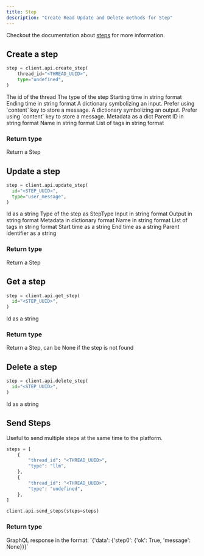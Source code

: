 ```yaml
---
title: Step
description: "Create Read Update and Delete methods for Step"
---
```


Checkout the documentation about [steps](/concepts/step) for more information.

## Create a step

```python
step = client.api.create_step(
    thread_id="<THREAD_UUID>",
    type="undefined",
)
```

<ParamField path="thread_id" type="uuid" required>
  The id of the thread
</ParamField>

<ParamField path="type" type="string">
  The type of the step
  <Expandable title="properties">
    <ResponseField name="run"></ResponseField>
    <ResponseField name="tool"></ResponseField>
    <ResponseField name="llm"></ResponseField>
    <ResponseField name="embedding"></ResponseField>
    <ResponseField name="retrieval"></ResponseField>
    <ResponseField name="rerank"></ResponseField>
    <ResponseField name="undefined"></ResponseField>
  </Expandable>
</ParamField>

<ParamField path="start_time" type="string">
  Starting time in string format
</ParamField>

<ParamField path="end_time" type="string">
  Ending time in string format
</ParamField>

<ParamField path="input" type="dict">
  A dictionary symbolizing an input.
  Prefer using `content` key to store a message.
</ParamField>

<ParamField path="output" type="dict">
  A dictionary symbolizing an output.
  Prefer using `content` key to store a message.
</ParamField>

<ParamField path="metadata" type="dict">
  Metadata as a dict
</ParamField>

<ParamField path="parent_id" type="uuid">
  Parent ID in string format
</ParamField>

<ParamField path="name" type="string">
  Name in string format
</ParamField>

<ParamField path="tags" type="List[string]">
  List of tags in string format
</ParamField>

### Return type

<ResponseField name="step" type="Step">
  Return a Step
</ResponseField>

## Update a step

```python
step = client.api.update_step(
  id="<STEP_UUID>",
  type="user_message",
)
```

<ParamField path="id" type="uuid" required>
  Id as a string
</ParamField>

<ParamField path="type" type="StepType">
  Type of the step as StepType
</ParamField>

<ParamField path="input" type="string">
  Input in string format
</ParamField>

<ParamField path="output" type="string">
  Output in string format
</ParamField>

<ParamField path="metadata" type="Dict">
  Metadata in dictionary format
</ParamField>

<ParamField path="name" type="string">
  Name in string format
</ParamField>

<ParamField path="tags" type="List[string]">
  List of tags in string format
</ParamField>

<ParamField path="start_time" type="string">
  Start time as a string
</ParamField>

<ParamField path="end_time" type="string">
  End time as a string
</ParamField>

<ParamField path="parent_id" type="uuid">
  Parent identifier as a string
</ParamField>

### Return type

<ResponseField name="step" type="Step">
  Return a Step
</ResponseField>

## Get a step

```python
step = client.api.get_step(
  id="<STEP_UUID>",
)
```

<ParamField path="id" type="uuid" required>
  Id as a string
</ParamField>

### Return type

<ResponseField name="step" type="Step">
  Return a Step, can be None if the step is not found
</ResponseField>

## Delete a step

```python
step = client.api.delete_step(
  id="<STEP_UUID>",
)
```

<ParamField path="id" type="uuid" required>
  Id as a string
</ParamField>

## Send Steps

Useful to send multiple steps at the same time to the platform.

```python
steps = [
    {
        "thread_id": "<THREAD_UUID>",
        "type": "llm",
    },
    {
        "thread_id": "<THREAD_UUID>",
        "type": "undefined",
    },
]

client.api.send_steps(steps=steps)
```

### Return type

<ResponseField name="response" type="dict">
  GraphQL response in the format: `{'data': {'step0': {'ok': True, 'message': None}}}`
</ResponseField>

